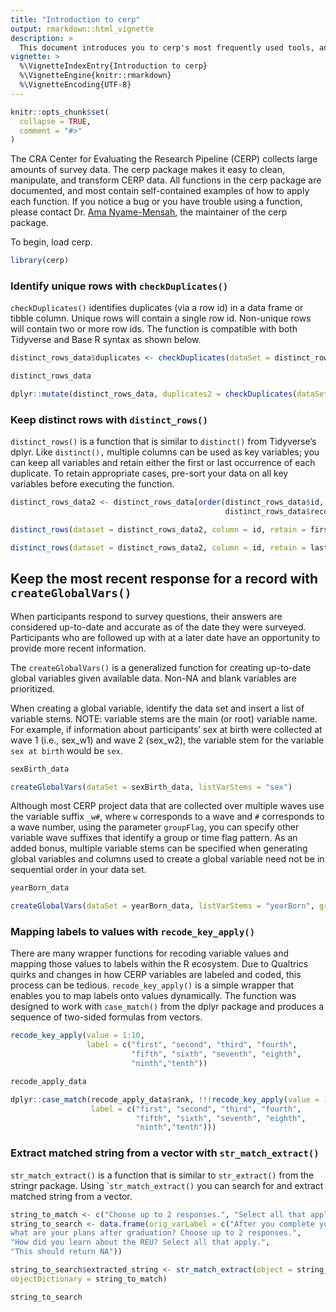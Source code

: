 ```yaml
---
title: "Introduction to cerp"
output: rmarkdown::html_vignette
description: >
  This document introduces you to cerp's most frequently used tools, and shows you how to apply them to data frames.
vignette: >
  %\VignetteIndexEntry{Introduction to cerp}
  %\VignetteEngine{knitr::rmarkdown}
  %\VignetteEncoding{UTF-8}
---
```


```r
knitr::opts_chunk$set(
  collapse = TRUE,
  comment = "#>"
)
```

The CRA Center for Evaluating the Research Pipeline (CERP) collects large amounts of survey data. The cerp package makes it easy to clean, manipulate, and transform CERP data. All functions in the cerp package are documented, and most contain self-contained examples of how to apply each function. If you notice a bug or you have trouble using a function, please contact Dr. [Ama Nyame-Mensah](ama@cra.org), the maintainer of the cerp package.


To begin, load cerp.

```r
library(cerp)
```

### Identify unique rows with `checkDuplicates()`

`checkDuplicates()` identifies duplicates (via a row id) in a data frame or tibble column. Unique rows will contain a single row id. Non-unique rows will contain two or more row ids. The function is compatible with both Tidyverse and Base R syntax as shown below.

```r

distinct_rows_data$duplicates <- checkDuplicates(dataSet = distinct_rows_data, columnName = "id")

distinct_rows_data

dplyr::mutate(distinct_rows_data, duplicates2 = checkDuplicates(dataSet = distinct_rows_data, columnName = "id"))

```

### Keep distinct rows with `distinct_rows()`

`distinct_rows()` is a function that is similar to `distinct()` from Tidyverse's dplyr. Like `distinct(),` multiple columns can be used as key variables; you can keep all variables and retain either the first or last occurrence of each duplicate. To retain appropriate cases, pre-sort your data on all key variables before executing the function.

```r

distinct_rows_data2 <- distinct_rows_data[order(distinct_rows_data$id, 
                                                distinct_rows_data$recordedDate),]

distinct_rows(dataset = distinct_rows_data2, column = id, retain = first, keep_allVars = TRUE)

distinct_rows(dataset = distinct_rows_data2, column = id, retain = last, keep_allVars = TRUE)

```

## Keep the most recent response for a record with `createGlobalVars()`

When participants respond to survey questions, their answers are considered up-to-date and accurate as of the date they were surveyed. Participants who are followed up with at a later date have an opportunity to provide more recent information. 

The `createGlobalVars()` is a generalized function for creating up-to-date global variables given available data. Non-NA and blank variables are prioritized. 

When creating a global variable, identify the data set and insert a list of variable stems. NOTE: variable stems are the main (or root) variable name. For example, if information about participants' sex at birth were collected at wave 1 (i.e., sex_w1) and wave 2 (sex_w2), the variable stem for the variable `sex at birth` would be `sex`.

```r

sexBirth_data

createGlobalVars(dataSet = sexBirth_data, listVarStems = "sex")

```

Although most CERP project data that are collected over multiple waves use the variable suffix `_w#`, where `w` corresponds to a wave and `#` corresponds to a wave number, using the parameter `groupFlag`, you can specify other variable wave suffixes that identify a group or time flag pattern. As an added bonus, multiple variable stems can be specified when generating global variables and columns used to create a global variable need not be in sequential order in your data set.

```r

yearBorn_data

createGlobalVars(dataSet = yearBorn_data, listVarStems = "yearBorn", groupFlag = "_t")

```

### Mapping labels to values with `recode_key_apply()`

There are many wrapper functions for recoding variable values and mapping those values to labels within the R ecosystem. Due to Qualtrics quirks and changes in how CERP variables are labeled and coded, this process can be tedious. `recode_key_apply()` is a simple wrapper that enables you to map labels onto values dynamically. The function was designed to work with `case_match()` from the dplyr package and produces a sequence of two-sided formulas from vectors.

```r

recode_key_apply(value = 1:10, 
                 label = c("first", "second", "third", "fourth",
                           "fifth", "sixth", "seventh", "eighth", 
                           "ninth","tenth"))

recode_apply_data

dplyr::case_match(recode_apply_data$rank, !!!recode_key_apply(value = 1:10, 
                  label = c("first", "second", "third", "fourth",
                            "fifth", "sixth", "seventh", "eighth", 
                            "ninth","tenth")))

```


### Extract matched string from a vector with `str_match_extract()`

`str_match_extract()` is a function that is similar to `str_extract()` from the stringr package. Using ``str_match_extract()` you can search for and extract matched string from a vector.

```r

string_to_match <- c("Choose up to 2 responses.", "Select all that apply.")
string_to_search <- data.frame(orig_varLabel = c("After you complete your current program,
what are your plans after graduation? Choose up to 2 responses.",
"How did you learn about the REU? Select all that apply.",
"This should return NA"))

string_to_search$extracted_string <- str_match_extract(object = string_to_search$orig_varLabel,
objectDictionary = string_to_match)

string_to_search

```

